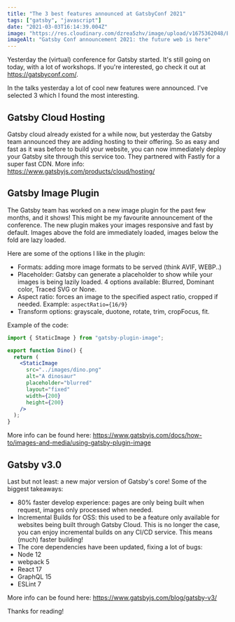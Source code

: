 ```yaml
---
title: "The 3 best features announced at GatsbyConf 2021"
tags: ["gatsby", "javascript"]
date: "2021-03-03T16:14:39.004Z"
image: "https://res.cloudinary.com/dzrea5zhv/image/upload/v1675362048/ErJL9wUXcAE98cj_qcyal0.jpg"
imageAlt: "Gatsby Conf announcement 2021: the future web is here"
---
```


Yesterday the (virtual) conference for Gatsby started. It's still going on today,
with a lot of workshops. If you're interested, go check it out at https://gatsbyconf.com/.

In the talks yesterday a lot of cool new features were announced. I've selected 3 which I found the most interesting.

## Gatsby Cloud Hosting

Gatsby cloud already existed for a while now, but yesterday the Gatsby team announced they are adding hosting to their offering. So as easy and fast as it was before to build your website, you can now immediately deploy your Gatsby site through this service too.
They partnered with Fastly for a super fast CDN.
More info: https://www.gatsbyjs.com/products/cloud/hosting/

## Gatsby Image Plugin

The Gatsby team has worked on a new image plugin for the past few months, and it shows!
This might be my favourite announcement of the conference.
The new plugin makes your images responsive and fast by default.
Images above the fold are immediately loaded, images below the fold are lazy loaded.

Here are some of the options I like in the plugin:

- Formats: adding more image formats to be served (think AVIF, WEBP..)
- Placeholder: Gatsby can generate a placeholder to show while your images is being lazily loaded. 4 options available: Blurred, Dominant color, Traced SVG or None.
- Aspect ratio: forces an image to the specified aspect ratio, cropped if needed. Example: `aspectRatio={16/9}`
- Transform options: grayscale, duotone, rotate, trim, cropFocus, fit.

Example of the code:

```jsx
import { StaticImage } from "gatsby-plugin-image";

export function Dino() {
  return (
    <StaticImage
      src="../images/dino.png"
      alt="A dinosaur"
      placeholder="blurred"
      layout="fixed"
      width={200}
      height={200}
    />
  );
}
```

More info can be found here: https://www.gatsbyjs.com/docs/how-to/images-and-media/using-gatsby-plugin-image

## Gatsby v3.0

Last but not least: a new major version of Gatsby's core!
Some of the biggest takeaways:

- 80% faster develop experience: pages are only being built when request, images only processed when needed.
- Incremental Builds for OSS: this used to be a feature only available for websites being built through Gatsby Cloud. This is no longer the case, you can enjoy incremental builds on any CI/CD service. This means (much) faster building!
- The core dependencies have been updated, fixing a lot of bugs:
- Node 12
- webpack 5
- React 17
- GraphQL 15
- ESLint 7

More info can be found here: https://www.gatsbyjs.com/blog/gatsby-v3/

Thanks for reading!
